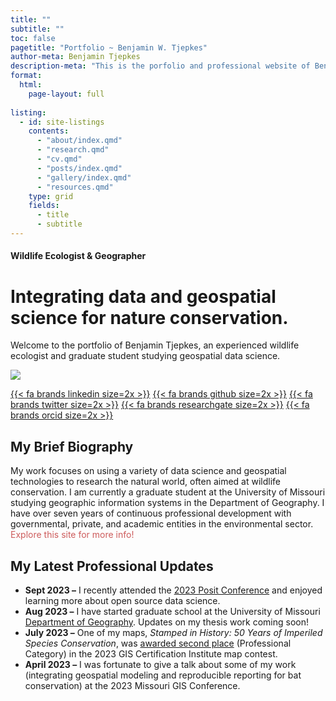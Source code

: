 ---
title: ""
subtitle: ""
toc: false
pagetitle: "Portfolio ~ Benjamin W. Tjepkes"
author-meta: Benjamin Tjepkes
description-meta: "This is the porfolio and professional website of Benjamin Tjepkes."
format: 
  html:
    page-layout: full
    
listing:
  - id: site-listings
    contents:
      - "about/index.qmd"
      - "research.qmd"
      - "cv.qmd"
      - "posts/index.qmd"
      - "gallery/index.qmd"
      - "resources.qmd"
    type: grid
    fields:
      - title
      - subtitle
---

::: {.intro-banner .slide-in }

::: {.intro-content }
#### Wildlife Ecologist & Geographer
# Integrating data and geospatial science for nature conservation.

Welcome to the portfolio of Benjamin Tjepkes, an experienced wildlife ecologist and graduate student studying geospatial data science.

:::
:::

::: {.index-intro-start}

::: {.intro-headshot}

![](assets/img-ben-with-bear-2.jpg){.nolightbox .headshot-img}

:::

::: {.index-intro-start-icons}
[{{< fa brands linkedin size=2x >}}](https://www.linkedin.com/in/benjamintjepkes/) [{{< fa brands github size=2x >}}](https://github.com/btjepkes) [{{< fa brands twitter size=2x >}}](https://twitter.com/BTjepkes) [{{< fa brands researchgate size=2x >}}](https://www.researchgate.net/profile/Benjamin-Tjepkes) [{{< fa brands orcid size=2x >}}](https://orcid.org/0009-0002-5524-2675)
:::

::: {.index-intro-start-text}

## My Brief Biography

My work focuses on using a variety of data science and geospatial technologies to research the natural world, often aimed at wildlife conservation. I am currently a graduate student at the University of Missouri studying geographic information systems in the Department of Geography. I have over seven years of continuous professional development with governmental, private, and academic entities in the environmental sector. <span style="color:indianred;">Explore this site for more info!</span>

:::
:::

::: {#site-listings}
:::

::: {.callout-important collapse="false" }
## My Latest Professional Updates

- **Sept 2023 --** I recently attended the [2023 Posit Conference](https://posit.co/conference/) and enjoyed learning more about open source data science.
- **Aug 2023 --** I have started graduate school at the University of Missouri [Department of Geography](https://geography.missouri.edu). Updates on my thesis work coming soon!
- **July 2023 --** One of my maps, *Stamped in History: 50 Years of Imperiled Species Conservation*, was [awarded second place](https://www.gisci.org/About-Us/Map-Contest/Previous-Contest-Winners) (Professional Category) in the 2023 GIS Certification Institute map contest.
- **April 2023 --** I was fortunate to give a talk about some of my work (integrating geospatial modeling and reproducible reporting for bat conservation) at the 2023 Missouri GIS Conference.
:::


<!-- <!-- ::: {.index-intro-start-buttons} -->

<!-- <!-- [Career Path](quiz.qmd){.btn .btn-outline-primary role="button" data-toggle="tooltip" title="Here's a tooltip"} [Blog Posts](quiz.qmd){.btn .btn-outline-primary role="button" data-toggle="tooltip" title="Here's a tooltip"} [Explore Gallery](quiz.qmd){.btn .btn-outline-primary role="button" data-toggle="tooltip" title="Here's a tooltip"} [My Research](quiz.qmd){.btn .btn-outline-primary role="button" data-toggle="tooltip" title="Here's a tooltip"} -->

<!-- <!-- ::: -->

<!-- :::{.about} -->

<!-- #### Expertise & Interests {.index-h4} -->
<!-- ::: {.index-section-heading} -->
<!-- ## Proficiency&#x2022;Areas {.index-h2} -->
<!-- ::: {.index-h2-line} -->
<!-- ::: -->
<!-- ::: {.index-h2-icon} -->
<!-- {{< fa angles-left size=3x >}} -->
<!-- ::: -->
<!-- ::: -->

<!-- :::{.index-section-text} -->
<!-- I engage in a process of ongoing learning, pursuing educational modules aimed at **enhancing my proficiency** in the geospatial and ecological sciences. See how I use these skills [here](gallery/index.qmd) or read about them [here](posts/index.qmd). -->
<!-- ::: -->
<!-- ::: -->

<!-- ::: {.intro-icons} -->
<!-- ::: {.icon-col} -->
<!-- ::: {.icon-col-icon} -->
<!-- {{< fa tree size=Huge >}} -->
<!-- ::: -->
<!-- ::: {.icon-col-heading} -->
<!-- Ecology -->
<!-- ::: -->
<!-- Experienced in wildlife conservation and applied ecological research. -->
<!-- ::: -->
<!-- ::: {.icon-col} -->
<!-- ::: {.icon-col-icon} -->
<!-- {{< fa layer-group size=Huge >}} -->
<!-- ::: -->
<!-- ::: {.icon-col-heading} -->
<!-- Geospatial -->
<!-- ::: -->
<!-- Proficient in geospatial technologies across multiple sectors and software. -->
<!-- ::: -->
<!-- ::: {.icon-col} -->
<!-- ::: {.icon-col-icon} -->
<!-- {{< fa chart-column size=Huge >}} -->
<!-- ::: -->
<!-- ::: {.icon-col-heading} -->
<!-- Analytics -->
<!-- ::: -->
<!-- Knowledgeable in data management, analysis, and visualization systems. -->
<!-- ::: -->
<!-- ::: -->

<!-- ::: {.content-block} -->

<!-- ::: {.features} -->

<!-- ::: {.feature} -->

<!-- ### GIS & Cartography -->

<!-- Adept as using open source and proprietary software to create static and dynamic map products. -->

<!-- ::: {.learn-more} -->

<!-- **Skills:** *R/RStudio, ArcGIS Pro/Online, QGIS* -->

<!-- ::: -->
<!-- ::: -->
<!-- ::: {.feature} -->

<!-- ### Data Visualization -->

<!-- Proficient in data visualization and reproducible reporting for technical and creative projects. -->

<!-- ::: {.learn-more} -->

<!-- **Skills:** *Quarto, R/Rmd, Jupyter Notebooks* -->
<!-- ::: -->
<!-- ::: -->
<!-- ::: {.feature} -->

<!-- ### Research Methods -->

<!-- Knowledge of the scientific method, research project development, and technical reporting. -->

<!-- ::: {.learn-more} -->

<!-- **Skills:** *Mendeley, Zotero, OSF* -->
<!-- ::: -->
<!-- ::: -->
<!-- ::: {.feature} -->

<!-- ### Web Development -->

<!-- Employ front-end web development techniques to design functional and beautiful websites. -->

<!-- ::: {.learn-more} -->

<!-- **Skills:** *HTML, CSS, WordPress, Git/GitHub* -->
<!-- ::: -->
<!-- ::: -->
<!-- ::: {.feature} -->

<!-- ### Applied Ecology -->

<!-- Experience using radio telemetry, standardized field sampling, and wildlife capture/marking techniques. -->

<!-- ::: {.learn-more} -->

<!-- **Skills:** *Field Surveys, Species Monitoring* -->
<!-- ::: -->
<!-- ::: -->
<!-- ::: {.feature} -->

<!-- ### Data Management -->

<!-- Use programs like Microsoft Access to maintain high-quality data in relational databases. -->

<!-- ::: {.learn-more} -->

<!-- **Skills:** *Microsoft Access, SQL Server, Excel* -->
<!-- ::: -->
<!-- ::: -->
<!-- ::: -->
<!-- ::: -->

<!-- ::: {.about} -->

<!-- #### Writings & Ramblings {.index-h4} -->

<!-- ::: {.index-section-heading} -->
<!-- ## Blog&#x2022;Posts {.index-h2} -->

<!-- ::: {.index-h2-line} -->
<!-- ::: -->

<!-- ::: {.index-h2-icon} -->
<!-- {{< fa angles-left size=3x >}} -->
<!-- ::: -->
<!-- ::: -->

<!-- ::: -->

<!-- :::{.index-section-text} -->

<!-- My blog posts cover a vast range of information in the **ecological and geospatial sciences**. You can find everything from quick map breakdowns to full tutorials on data wrangling and visualization. View the entire archive of my posts [here](posts/index.qmd). -->

<!-- ::: -->


<!-- ::: {#site-listings-2} -->

<!-- ::: -->






<!-- ::: {.about} -->

<!-- #### Maps & Data Viz {.index-h4} -->

<!-- ::: {.index-section-heading} -->
<!-- ## Creative&#x2022;Gallery {.index-h2} -->

<!-- ::: {.index-h2-line} -->
<!-- ::: -->

<!-- ::: {.index-h2-icon} -->
<!-- {{< fa angles-left size=3x >}} -->
<!-- ::: -->
<!-- ::: -->

<!-- ::: -->

<!-- :::{.index-section-text} -->

<!-- My creative workflows involve time in ArcGIS Pro, R/RStudio, QGIS, or Python/Jupyter Notebooks. When I have time, I like to participate in social media challenges, like Map Prompt Monday and Tidy Tuesday. Find the entirety of my gallery [here](gallery/index.qmd). -->

<!-- ::: -->


<!-- ::: {.gallery} -->

<!-- ![Squirrel Census Density Map](./gallery/2018-squirrel-census-sighting-map/img-map-001v2.png){group="personal-projects" -->
<!-- description="2018 Squirrel Census Sighting Density Map"} -->

<!-- ![Endangered Species Stamp Map](./gallery/endangered-species-stamp-collection-map/img-map-endangeredstamps.png){group="personal-projects" -->
<!-- description="Endangered Species Stamps Range Map"} -->

<!-- ![Squirrel Census Chart](./gallery/img-table-001.png){group="personal-projects" -->
<!-- description="2018 Squirrel Census Sighting Table"} -->

<!-- ![Forest Canopy Density Map](./gallery/img-map-10.jpg){group="personal-projects" -->
<!-- description="Missouri Tree Canopy Density Map"} -->

<!-- ![Great Lakes Watershed Map](./gallery/img-map-11.jpg){group="personal-projects" -->
<!-- description="Great Lakes Watershed Map"} -->

<!-- ![Turkey Harvest Map](./gallery/img-turkey-harvest-maps.png){group="personal-projects" -->
<!-- } -->

<!-- ![Work Hours Calendar Chart](./gallery/img-calendar.jpeg){group="personal-projects" -->
<!-- } -->

<!-- ![Black Bear Sighting Choropleth](./gallery/img-map-5.jpg){group="personal-projects" -->
<!-- } -->


<!-- ::: -->


